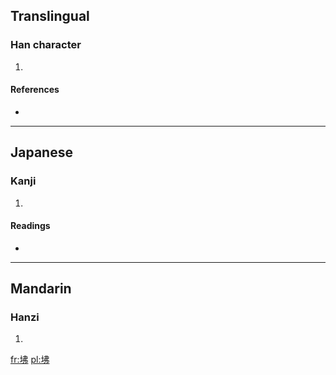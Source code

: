 ==Translingual==

===Han character===
{{Han char|rn=32|rad=土|as=05|sn=8|four=4512<sub>7</sub>|canj=土中中弓 (GLLN)}}

# {{defn|Han|sort=土05}}

====References====
* {{Han ref|kx=0226.320|dkj=04987|dj=0462.090|hdz=10435.140|uh=5772|ud=22386|bh=CBF3|bd=52211}}

----

==Japanese==

===Kanji===
{{ja-kanji|grade=|rs=土05}}

# {{defn|lang=ja|sort=土05}}

====Readings====
* {{ja-readings|on=[[ふつ]] (futsu), [[ぶち]] (buchi), [[へつ]] (hetsu), [[べち]] (bechi)|kun=}}

----

==Mandarin==

===Hanzi===
{{cmn-hanzi|pin=[[fó]] ([[fo2]])|wg=fo<sup>2</sup>}}

# {{defn|lang=cmn|sort=土05}}

[[fr:坲]]
[[pl:坲]]